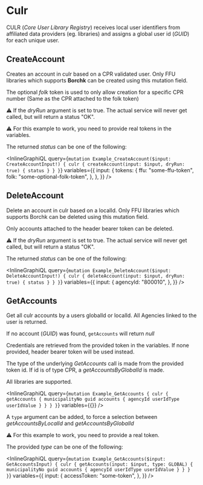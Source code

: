 # Culr

CULR (_Core User Library Registry_) receives local user identifiers from affiliated
data providers (eg. libraries) and assigns a global user id (_GUID_) for each unique user.

## CreateAccount

Creates an account in culr based on a CPR validated user. Only FFU libraries which supports **Borchk** can be created using this mutation field.

The optional _folk_ token is used to only allow creation for a specific CPR number (Same as the CPR attached to the folk token)

⚠️ If the _dryRun_ argument is set to true. The actual service will never get called, but will return a status "OK".

⚠️ For this example to work, you need to provide real tokens in the variables.

The returned _status_ can be one of the following:

<DescribeEnum name="CreateAccountStatus" />

<InlineGraphiQL
  query={`
    mutation Example_CreateAccount($input: CreateAccountInput!) {
      culr {
        createAccount(input: $input, dryRun: true) {
            status
        }
      }
    }
`}
  variables={{
    input: {
      tokens: {
        ffu: "some-ffu-token",
        folk: "some-optional-folk-token",
      },
    },
  }}
/>

## DeleteAccount

Delete an account in culr based on a localId. Only FFU libraries which supports Borchk can be deleted using this mutation field.

Only accounts attached to the header bearer token can be deleted.

⚠️ If the _dryRun_ argument is set to true. The actual service will never get called, but will return a status "OK".

The returned _status_ can be one of the following:

<DescribeEnum name="DeleteAccountStatus" />

<InlineGraphiQL
  query={`
    mutation Example_DeleteAccount($input: DeleteAccountInput!) {
        culr {
            deleteAccount(input: $input, dryRun: true) {
                status
            }
        }
    }
`}
  variables={{
    input: {
      agencyId: "800010",
    },
  }}
/>

## GetAccounts

Get all culr accounts by a users globalId or localId. All Agencies linked to the user is returned.

If no account (_GUID_) was found, `getAccounts` will return _null_

Credentials are retrieved from the provided token in the variables. If none provided, header bearer token will be used instead.

The type of the underlying _GetAccounts_ call is made from the provided token id. If id is of type CPR, a _getAccountsByGlobalId_ is made.

All libraries are supported.

<InlineGraphiQL
  query={`
    mutation Example_GetAccounts {
      culr {
        getAccounts {
          municipalityNo
          guid
          accounts {
            agencyId
            userIdType
            userIdValue
          }
        }
      }
    }
`}
  variables={{}}
/>

A `type` argument can be added, to force a selection between _getAccountsByLocalId_ and _getAccountsByGlobalId_

⚠️ For this example to work, you need to provide a real token.

The provided _type_ can be one of the following:

<DescribeEnum name="GetAccountsType" />

<InlineGraphiQL
  query={`
    mutation Example_GetAccounts($input: GetAccountsInput) {
        culr {
            getAccounts(input: $input, type: GLOBAL) {
                municipalityNo
                guid
                accounts {
                    agencyId
                    userIdType
                    userIdValue
                }
            }
        }
    }
`}
  variables={{
    input: {
      accessToken: "some-token",
    },
  }}
/>
